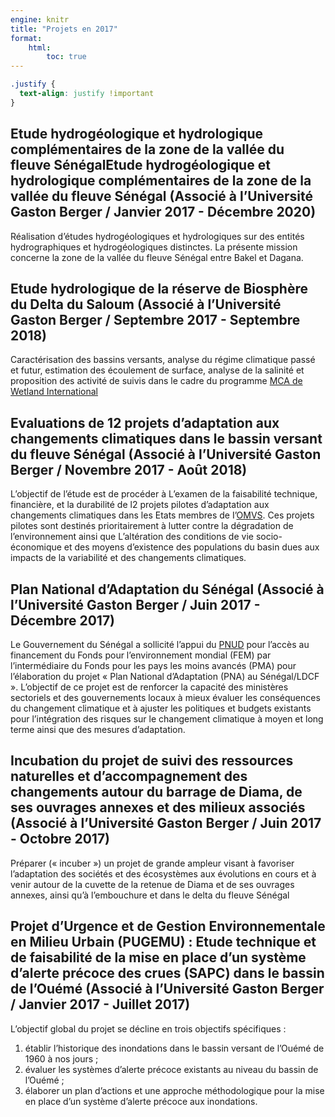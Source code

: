 ```yaml
---
engine: knitr
title: "Projets en 2017"
format: 
    html:
        toc: true
---
```



```css
.justify {
  text-align: justify !important
}
```


::: {.justify}
## Etude hydrogéologique et hydrologique complémentaires de la zone de la vallée du fleuve SénégalEtude hydrogéologique et hydrologique complémentaires de la zone de la vallée du fleuve Sénégal (Associé à l'Université Gaston Berger / Janvier 2017 - Décembre 2020)
Réalisation d’études hydrogéologiques et hydrologiques sur des entités hydrographiques et hydrogéologiques distinctes. La présente mission concerne la zone de la vallée du fleuve Sénégal entre Bakel et Dagana.
:::

::: {.justify}
## Etude hydrologique de la réserve de Biosphère du Delta du Saloum (Associé à l'Université Gaston Berger / Septembre 2017 - Septembre 2018)
Caractérisation des bassins versants, analyse du régime climatique passé et futur, estimation des écoulement de surface, analyse de la salinité et proposition des activité de suivis dans le cadre du programme [MCA de Wetland International](https://africa.wetlands.org/publications/mangrove-capital-africa-rufiji-delta/){target="_blank"}
:::

::: {.justify}
## Evaluations de 12 projets d'adaptation aux changements climatiques dans le bassin versant du fleuve Sénégal (Associé à l'Université Gaston Berger / Novembre 2017 - Août 2018)
L’objectif de l’étude est de procéder à L’examen de la faisabilité technique, financière, et la durabilité de l2 projets pilotes d’adaptation aux changements climatiques dans les Etats membres de I’[OMVS](https://www.omvs.org/){target="_blank"}. Ces projets pilotes sont destinés prioritairement à lutter contre la dégradation de l’environnement ainsi que L’altération des conditions de vie socio-économique et des moyens d’existence des populations du basin dues aux impacts de la variabilité et des changements climatiques.
:::

::: {.justify}
## Plan National d’Adaptation du Sénégal (Associé à l'Université Gaston Berger / Juin 2017 - Décembre 2017)
Le Gouvernement du Sénégal a sollicité l’appui du [PNUD](https://www.undp.org/fr){target="_blank"} pour l’accès au financement du Fonds pour l'environnement mondial (FEM) par l'intermédiaire du Fonds pour les pays les moins avancés (PMA) pour l'élaboration du projet « Plan National d'Adaptation (PNA) au Sénégal/LDCF ». L'objectif de ce projet est de renforcer la capacité des ministères sectoriels et des gouvernements locaux à mieux évaluer les conséquences du changement climatique et à ajuster les politiques et budgets existants pour l'intégration des risques sur le changement climatique à moyen et long terme ainsi que des mesures d'adaptation.
:::

::: {.justify}
## Incubation du projet de suivi des ressources naturelles et d’accompagnement des changements autour du barrage de Diama, de ses ouvrages annexes et des milieux associés (Associé à l'Université Gaston Berger / Juin 2017 - Octobre 2017)
Préparer (« incuber ») un projet de grande ampleur visant à favoriser l’adaptation des sociétés et des écosystèmes aux évolutions en cours et à venir autour de la cuvette de la retenue de Diama et de ses ouvrages annexes, ainsi qu’à l’embouchure et dans le delta du fleuve Sénégal
:::

::: {.justify}
## Projet d’Urgence et de Gestion Environnementale en Milieu Urbain (PUGEMU) : Etude technique et de faisabilité de la mise en place d'un système d'alerte précoce des crues (SAPC) dans le bassin de l'Ouémé (Associé à l'Université Gaston Berger / Janvier 2017 - Juillet 2017)
L’objectif global du projet se décline en trois objectifs spécifiques : 

1. établir l’historique des inondations dans le bassin versant de l’Ouémé de 1960 à nos jours ; 
2. évaluer les systèmes d’alerte précoce existants au niveau du bassin de l’Ouémé ;
3. élaborer un plan d’actions et une approche méthodologique pour la mise en place d’un système d’alerte précoce aux inondations.
:::
